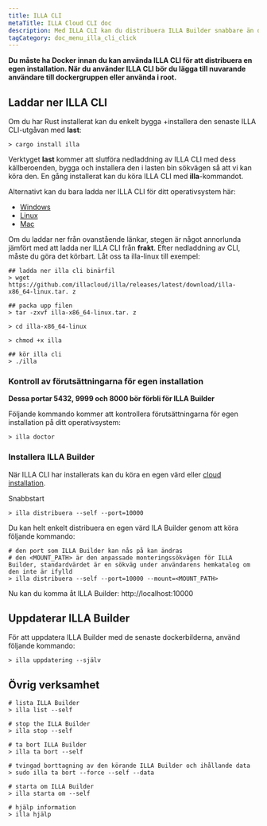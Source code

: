 ```yaml
---
title: ILLA CLI
metaTitle: ILLA Cloud CLI doc
description: Med ILLA CLI kan du distribuera ILLA Builder snabbare än din fantasi.
tagCategory: doc_menu_illa_cli_click
---
```


**Du måste ha Docker innan du kan använda ILLA CLI för att distribuera en egen installation. När du använder ILLA CLI bör du lägga till nuvarande användare till dockergruppen eller använda i root.**

## Laddar ner ILLA CLI

Om du har Rust installerat kan du enkelt bygga +installera den senaste ILLA CLI-utgåvan med **last**:

```
> cargo install illa
```

Verktyget **last** kommer att slutföra nedladdning av ILLA CLI med dess källberoenden, bygga och installera den i lasten bin sökvägen så att vi kan köra den.
En gång installerat kan du köra ILLA CLI med **illa**-kommandot.

Alternativt kan du bara ladda ner ILLA CLI för ditt operativsystem här:

-   [Windows](https://github.com/illacloud/illa/releases/latest/download/illa-x86_64-win.zip)
-   [Linux](https://github.com/illacloud/illa/releases/latest/download/illa-x86_64-linux.tar.gz)
-   [Mac](https://github.com/illacloud/illa/releases/latest/download/illa-x86_64-macos.tar.gz)

Om du laddar ner från ovanstående länkar, stegen är något annorlunda jämfört med att ladda ner ILLA CLI från **frakt**. Efter nedladdning av CLI, måste du göra det körbart. Låt oss ta illa-linux till exempel:

```
## ladda ner illa cli binärfil
> wget https://github.com/illacloud/illa/releases/latest/download/illa-x86_64-linux.tar. z

## packa upp filen
> tar -zxvf illa-x86_64-linux.tar. z

> cd illa-x86_64-linux

> chmod +x illa

## kör illa cli
> ./illa

```

### Kontroll av förutsättningarna för egen installation

**Dessa portar 5432, 9999 och 8000 bör förbli för ILLA Builder**

Följande kommando kommer att kontrollera förutsättningarna för egen installation på ditt operativsystem:

```
> illa doctor
```

### Installera ILLA Builder

När ILLA CLI har installerats kan du köra en egen värd eller [cloud installation](https://cloud.illacloud.com/).

Snabbstart

```
> illa distribuera --self --port=10000
```

Du kan helt enkelt distribuera en egen värd ILA Builder genom att köra följande kommando:

```
# den port som ILLA Builder kan nås på kan ändras
# den <MOUNT_PATH> är den anpassade monteringssökvägen för ILLA Builder, standardvärdet är en sökväg under användarens hemkatalog om den inte är ifylld
> illa distribuera --self --port=10000 --mount=<MOUNT_PATH>
```

Nu kan du komma åt ILLA Builder: http://localhost:10000

## Uppdaterar ILLA Builder

För att uppdatera ILLA Builder med de senaste dockerbilderna, använd följande kommando:

```
> illa uppdatering --själv
```

## Övrig verksamhet

```
# lista ILLA Builder
> illa list --self

# stop the ILLA Builder
> illa stop --self

# ta bort ILLA Builder
> illa ta bort --self

# tvingad borttagning av den körande ILLA Builder och ihållande data
> sudo illa ta bort --force --self --data

# starta om ILLA Builder
> illa starta om --self

# hjälp information
> illa hjälp
```
